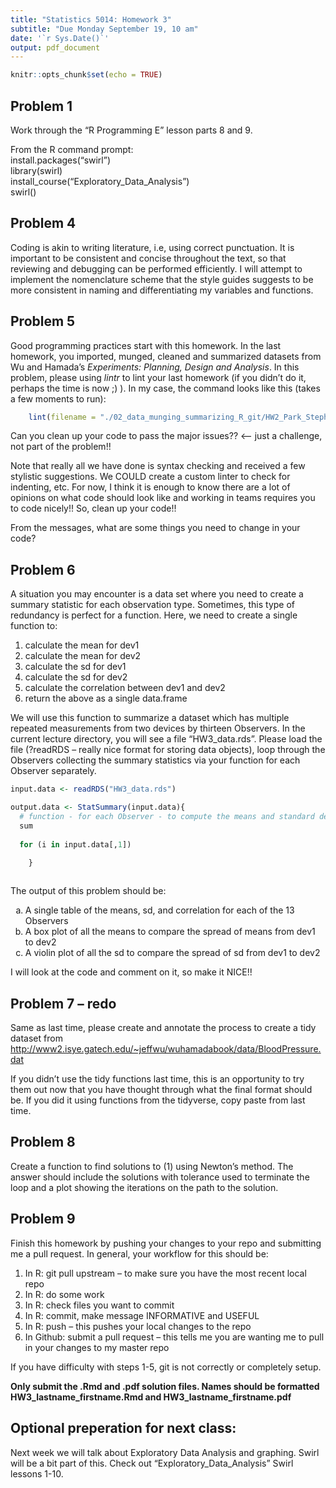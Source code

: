 ```yaml
---
title: "Statistics 5014: Homework 3"
subtitle: "Due Monday September 19, 10 am"
date: '`r Sys.Date()`'
output: pdf_document
---
```


```r
knitr::opts_chunk$set(echo = TRUE)
```

## Problem 1

Work through the "R Programming E" lesson parts 8 and 9.

From the R command prompt:  
install.packages("swirl")  
library(swirl)  
install_course("Exploratory_Data_Analysis")  
swirl()  
  
## Problem 4

Coding is akin to writing literature, i.e, using correct punctuation. It is important to be consistent and concise throughout the text, so that reviewing and debugging can be performed efficiently. I will attempt to implement the nomenclature scheme that the style guides suggests to be more consistent in naming and differentiating my variables and functions.

## Problem 5

Good programming practices start with this homework.  In the last homework, you imported, munged, cleaned and summarized datasets from Wu and Hamada's _Experiments: Planning, Design and Analysis_.  In this problem, please using _lintr_ to lint your last homework (if you didn't do it, perhaps the time is now ;) ).  In my case, the command looks like this (takes a few moments to run):  

```r
    lint(filename = "./02_data_munging_summarizing_R_git/HW2_Park_Stephen.Rmd")
```

Can you clean up your code to pass the major issues??  <--- just a challenge, not part of the problem!! 

Note that really all we have done is syntax checking and received a few stylistic suggestions.  We COULD create a custom linter to check for indenting, etc.  For now, I think it is enough to know there are a lot of opinions on what code should look like and working in teams requires you to code nicely!!  So, clean up your code!!

From the messages, what are some things you need to change in your code?

## Problem 6

A situation you may encounter is a data set where you need to create a summary statistic for each observation type.  Sometimes, this type of redundancy is perfect for a function.  Here, we need to create a single function to:

1. calculate the mean for dev1
2. calculate the mean for dev2
3. calculate the sd for dev1
4. calculate the sd for dev2
5. calculate the correlation between dev1 and dev2
6. return the above as a single data.frame

We will use this function to summarize a dataset which has multiple repeated measurements from two devices by thirteen Observers.  In the current lecture directory, you will see a file "HW3_data.rds".  Please load the file (?readRDS -- really nice format for storing data objects), loop through the Observers collecting the summary statistics via your function for each Observer separately.

```r
input.data <- readRDS("HW3_data.rds")

output.data <- StatSummary(input.data){
  # function - for each Observer - to compute the means and standard deviations for   # both dev1 and dev2, as well as the correlation between dev1 and dev2 and return   # a dataset of all of the values.
  sum
  
  for (i in input.data[,1])
    
    }



```


The output of this problem should be:

a. A single table of the means, sd, and correlation for each of the 13 Observers  
b. A box plot of all the means to compare the spread of means from dev1 to dev2  
c. A violin plot of all the sd to compare the spread of sd from dev1 to dev2  

I will look at the code and comment on it, so make it NICE!!

## Problem 7 -- redo

Same as last time, please create and annotate the process to create a tidy dataset from <http://www2.isye.gatech.edu/~jeffwu/wuhamadabook/data/BloodPressure.dat>

If you didn't use the tidy functions last time, this is an opportunity to try them out now that you have thought through what the final format should be.  If you did it using functions from the tidyverse, copy paste from last time.

## Problem 8

Create a function to find solutions to (1) using Newton's method.  The answer should include the solutions with tolerance used to terminate the loop and a plot showing the iterations on the path to the solution.

\begin{equation}
f(x) = 3^x - sin(x) + cos(5x)
\end{equation}

## Problem 9

Finish this homework by pushing your changes to your repo and submitting me a pull request.  In general, your workflow for this should be:  

1. In R: git pull upstream  -- to make sure you have the most recent local repo  
2. In R: do some work  
3. In R: check files you want to commit  
4. In R: commit, make message INFORMATIVE and USEFUL  
5. In R: push -- this pushes your local changes to the repo  
6. In Github: submit a pull request -- this tells me you are wanting me to pull in your changes to my master repo

If you have difficulty with steps 1-5, git is not correctly or completely setup.

**Only submit the .Rmd and .pdf solution files.  Names should be formatted HW3_lastname_firstname.Rmd and HW3_lastname_firstname.pdf**

## Optional preperation for next class:  

Next week we will talk about Exploratory Data Analysis and graphing.  Swirl will be a bit part of this.  Check out "Exploratory_Data_Analysis" Swirl lessons 1-10.





